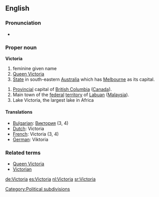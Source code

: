 {{see|victoria}}

==English==
=== Pronunciation  ===
* {{audio|en-ca-Victoria.ogg|Audio (CA)}}
===Proper noun===
'''Victoria'''
# feminine given name
# [[Queen Victoria]]
#[[State]] in south-eastern [[Australia]] which has [[Melbourne]] as its capital.
[[Category:Political subdivisions]]
#[[Provincial]] capital of [[British Columbia]] ([[Canada]]).
#Main town of the [[federal]] [[territory]] of [[Labuan]] ([[Malaysia]]).
# Lake Victoria, the largest lake in Africa

====Translations====

*[[Bulgarian]]: [[Виктория]] (3, 4)
*[[Dutch]]: Victoria
*[[French]]: Victoria (3, 4)
*[[German]]: Viktoria

===Related terms===
*[[Queen Victoria]]
*[[Victorian]]

[[de:Victoria]]
[[es:Victoria]]
[[nl:Victoria]]
[[sr:Victoria]]